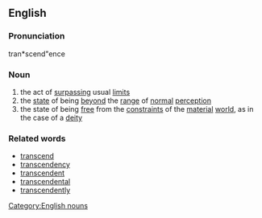 ==English==
===Pronunciation===
tran*scend"ence

===Noun===
# the act of [[surpass]]ing usual [[limit]]s
# the [[state]] of being [[beyond]] the [[range]] of [[normal]] [[perception]]
# the state of being [[free]] from the [[constraint]]s of the [[material]] [[world]], as in the case of a [[deity]]

===Related words===
* [[transcend]]
* [[transcendency]]
* [[transcendent]]
* [[transcendental]]
* [[transcendently]]

[[Category:English nouns]]